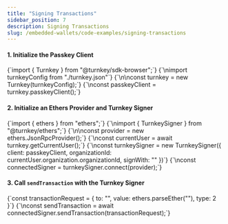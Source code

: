 ```yaml
---
title: "Signing Transactions"
sidebar_position: 7
description: Signing Transactions
slug: /embedded-wallets/code-examples/signing-transactions
---
```



#### 1. Initialize the Passkey Client
<CodeBlock language="typescript">
{`import { Turnkey } from "@turnkey/sdk-browser";`}
{`\nimport turnkeyConfig from "./turnkey.json"`}
{`\n\nconst turnkey = new Turnkey(turnkeyConfig);`}
{`\nconst passkeyClient = turnkey.passkeyClient();`}
</CodeBlock>

#### 2. Initialize an Ethers Provider and Turnkey Signer
<CodeBlock language="typescript">
{`import { ethers } from "ethers";`}
{`\nimport { TurnkeySigner } from "@turnkey/ethers";`}
{`\n\nconst provider = new ethers.JsonRpcProvider(<provider api url>);`}
{`\nconst currentUser = await turnkey.getCurrentUser();`}
{`\nconst turnkeySigner = new TurnkeySigner({
  client: passkeyClient,
  organizationId: currentUser.organization.organizationId,
  signWith: "<wallet address to sign with>"
})`}
{`\nconst connectedSigner = turnkeySigner.connect(provider);`}
</CodeBlock>

#### 3. Call `sendTransaction` with the Turnkey Signer
<CodeBlock language="typescript">
{`const transactionRequest = {
  to: "<destination address>",
  value: ethers.parseEther("<amount to send>"),
  type: 2
}`}
{`\nconst sendTransaction = await connectedSigner.sendTransaction(transactionRequest);`}
</CodeBlock>
